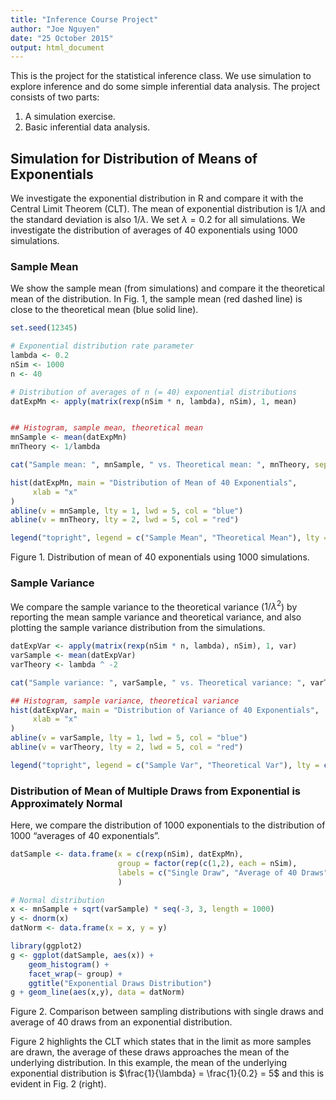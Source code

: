 ```yaml
---
title: "Inference Course Project"
author: "Joe Nguyen"
date: "25 October 2015"
output: html_document
---
```


This is the project for the statistical inference class. We use simulation to explore inference and do some simple inferential data analysis. The project consists of two parts:

1. A simulation exercise.
2. Basic inferential data analysis.


## Simulation for Distribution of Means of Exponentials

We investigate the exponential distribution in R and compare it with the Central Limit Theorem (CLT). The mean of exponential distribution is $1 / \lambda$ and the standard deviation is also $1 / \lambda$. We set $\lambda = 0.2$ for all simulations. We investigate the distribution of averages of 40 exponentials using 1000 simulations.

### Sample Mean

We show the sample mean (from simulations) and compare it the theoretical mean of the distribution. In Fig. 1, the sample mean (red dashed line) is close to the theoretical mean (blue solid line).

```r
set.seed(12345)

# Exponential distribution rate parameter
lambda <- 0.2
nSim <- 1000
n <- 40

# Distribution of averages of n (= 40) exponential distributions
datExpMn <- apply(matrix(rexp(nSim * n, lambda), nSim), 1, mean)


## Histogram, sample mean, theoretical mean
mnSample <- mean(datExpMn)
mnTheory <- 1/lambda

cat("Sample mean: ", mnSample, " vs. Theoretical mean: ", mnTheory, sep = "")

hist(datExpMn, main = "Distribution of Mean of 40 Exponentials",
     xlab = "x"
)
abline(v = mnSample, lty = 1, lwd = 5, col = "blue")
abline(v = mnTheory, lty = 2, lwd = 5, col = "red")

legend("topright", legend = c("Sample Mean", "Theoretical Mean"), lty = c(1,2), lwd = 3, col = c("blue", "red"))
```

Figure 1. Distribution of mean of 40 exponentials using 1000 simulations.


### Sample Variance

We compare the sample variance to the theoretical variance ($1 / \lambda ^2$) by reporting the mean sample variance and theoretical variance, and also plotting the sample variance distribution from the simulations.

```r
datExpVar <- apply(matrix(rexp(nSim * n, lambda), nSim), 1, var)
varSample <- mean(datExpVar)
varTheory <- lambda ^ -2

cat("Sample variance: ", varSample, " vs. Theoretical variance: ", varTheory, sep = "")

## Histogram, sample variance, theoretical variance
hist(datExpVar, main = "Distribution of Variance of 40 Exponentials",
     xlab = "x"
)
abline(v = varSample, lty = 1, lwd = 5, col = "blue")
abline(v = varTheory, lty = 2, lwd = 5, col = "red")

legend("topright", legend = c("Sample Var", "Theoretical Var"), lty = c(1,2), lwd = 3, col = c("blue", "red"))

```



### Distribution of Mean of Multiple Draws from Exponential is Approximately Normal

Here, we compare the distribution of 1000 exponentials to the distribution of 1000 "averages of 40 exponentials".
```r
datSample <- data.frame(x = c(rexp(nSim), datExpMn),
                        group = factor(rep(c(1,2), each = nSim),
                        labels = c("Single Draw", "Average of 40 Draws"))
                        )

# Normal distribution
x <- mnSample + sqrt(varSample) * seq(-3, 3, length = 1000)
y <- dnorm(x)
datNorm <- data.frame(x = x, y = y)

library(ggplot2)
g <- ggplot(datSample, aes(x)) + 
    geom_histogram() + 
    facet_wrap(~ group) + 
    ggtitle("Exponential Draws Distribution")
g + geom_line(aes(x,y), data = datNorm)
```

Figure 2. Comparison between sampling distributions with single draws and average of 40 draws from an exponential distribution.

Figure 2 highlights the CLT which states that in the limit as more samples are drawn, the average of these draws approaches the mean of the underlying distribution. In this example, the mean of the underlying exponential distribution is $\frac{1}{\lambda} = \frac{1}{0.2} = 5$ and this is evident in Fig. 2 (right).


